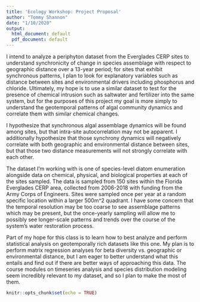 ```yaml
---
title: 'Ecology Workshop: Project Proposal'
author: "Tommy Shannon"
date: "1/10/2020"
output:
  html_document: default
  pdf_document: default
---
```



I intend to analyze a periphyton dataset from the Everglades CERP sites to understand synchronicity of change in species assemblage with respect to geographic distance over a 13-year period; for sites that exhibit synchronous patterns, I plan to look for explanatory variables such as distance between sites and environmental drivers including phosphorus and chloride.  Ultimately, my hope is to use a similar dataset to test for the presence of chemical intrusion such as saltwater and fertilizer into the same system, but for the purposes of this project my goal is more simply to understand the geotemporal patterns of algal community dynamics and correlate them with similar chemical changes.

I hypothesize that synchronous algal assemblage dynamics will be found among sites, but that intra-site autocorrelation may not be apparent. I additionally hypothesize that those synchrony dynamics will negatively correlate with both geographic and environmental distance between sites, but that those two distance measurements will not strongly correlate with each other.

The dataset I'm working with is one of species-level diatom enumeration alongside data on chemical, physical, and biological properties at each of the sites sampled. The data is sampled from 150 sites within the Florida Everglades CERP area, collected from 2006-2018 with funding from the Army Corps of Engineers. Sites were sampled once per year at a random specific location within a larger 500m^2 quadrant. I have some concern that the temporal resolution may be too coarse to see assemblage patterns which may be present, but the once-yearly sampling will allow me to possibly see longer-scale patterns and trends over the course of the system's water restoration process.
 
Part of my hope for this class is to learn how to best analyze and perform statistical analysis on geotemporally rich datasets like this one.  My plan is to perform matrix regression analyses for beta diversity vs. geographic or environmental distance, but I am eager to better understand what this entails and find out if there are better ways of approaching this data.  The course modules on timeseries analysis and species distribution modeling seem incredibly relevant to my dataset, and so I plan to make the most of them. 


```r
knitr::opts_chunk$set(echo = TRUE)
```

